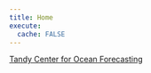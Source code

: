 ```yaml
---
title: Home
execute: 
  cache: FALSE
---
```


[Tandy Center for Ocean Forecasting](https://www.bigelow.org/services/ocean-forecasting/)

